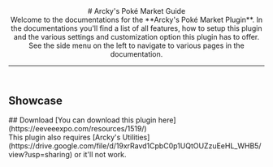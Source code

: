 <header>
  # Arcky's Poké Market Guide
  <br/>
  Welcome to the documentations for the **Arcky's Poké Market Plugin**. In the documentations you'll find a list of all features, how to setup this plugin and the various settings and customization option this plugin has to offer. See the side menu on the left to navigate to various pages in the documentation.

  ---
</header>

## Showcase 

<ImageWithCaption src="/images/documentation/poke-market/Arcky's Poke Market.gif"/>
## Download
[You can download this plugin here](https://eeveeexpo.com/resources/1519/)<br/>
This plugin also requires [Arcky's Utilities](https://drive.google.com/file/d/19xrRavd1CpbC0p1UQtOUZzuEeHL_WHB5/view?usp=sharing) or it'll not work.